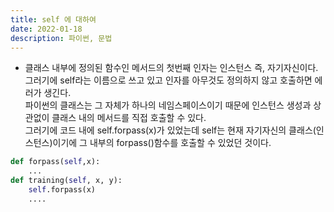 ```yaml
---
title: self 에 대하여
date: 2022-01-18
description: 파이썬, 문법
---
```


- 클래스 내부에 정의된 함수인 메서드의 첫번째 인자는 인스턴스 즉, 자기자신이다. 
그러기에 self라는 이름으로 쓰고 있고 인자를 아무것도 정의하지 않고 호출하면 에러가 생긴다.  
파이썬의 클래스는 그 자체가 하나의 네임스페이스이기 때문에 인스턴스 생성과 상관없이 클래스 내의 메서드를 직접 호출할 수 있다.  
그러기에 코드 내에 self.forpass(x)가 있었는데 self는 현재 자기자신의 클래스(인스턴스)이기에 그 내부의 
forpass()함수를 호출할 수 있었던 것이다.  

```python
def forpass(self,x):
    ...
def training(self, x, y):
    self.forpass(x)
    ....